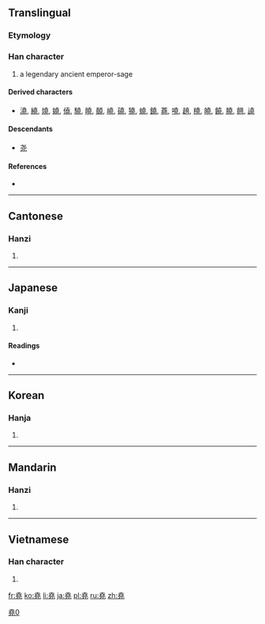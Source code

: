 {{also|尧}}
==Translingual==
{{Hani-forms|[[尧]]|堯}}

===Etymology===
{{Han compound|垚|兀|ls=ic}}

===Han character===
{{Han char|rn=32|rad=土|as=09|sn=12|four=4021<sub>1</sub>|canj=土土土山 (GGGU)}}

# a legendary ancient emperor-sage

====Derived characters====
* [[澆]], [[繞]], [[燒]], [[嬈]], [[僥]], [[驍]], [[曉]], [[顤]], [[嶢]], [[磽]], [[獟]], [[蟯]], [[鐃]], [[蕘]], [[嘵]], [[趬]], [[橈]], [[皢]], [[饒]], [[膮]], [[翹]], [[譊]]

====Descendants====
* [[尧]]

====References====
* {{Han ref|kx=0234.010|dkj=05272|dj=0471.100|hdz=10459.140|uh=582F|ud=22575|bh=B3F3|bd=46067}}

----

==Cantonese==

===Hanzi===
{{yue-hanzi|jyut=|y=yiu4|sim=尧}}

# {{defn|lang=yue|sort=土09}}

----

==Japanese==

===Kanji===
{{ja-kanji|grade=|rs=土09}}

# {{defn|lang=ja|sort=土09}}

====Readings====
* {{ja-readings|on=[[ぎょう]] (gyō)|kun=[[たかい]] (takai)}}

----

==Korean==

===Hanja===
{{ko-hanja|hangeul=요|rv=yo|mr=yo}}

# {{defn|lang=ko|sort=土09}}

----

==Mandarin==

===Hanzi===
{{cmn-hanzi|sim=尧|pin=[[yáo]] ([[yao2]])|wg=yao<sup>2</sup>}}

# {{defn|lang=cmn|sort=土09}}

----

==Vietnamese==

===Han character===
{{vi-hantu|[[nghiêu]], [[nghẻo]], [[nghễu]], [[nhao]], [[nhiều]]|rs=土09}}

# {{defn|lang=vi|sort=土09}}

[[Category:CJKV characters simplified differently in Japan and China|堯0]]

[[fr:堯]]
[[ko:堯]]
[[li:堯]]
[[ja:堯]]
[[pl:堯]]
[[ru:堯]]
[[zh:堯]]